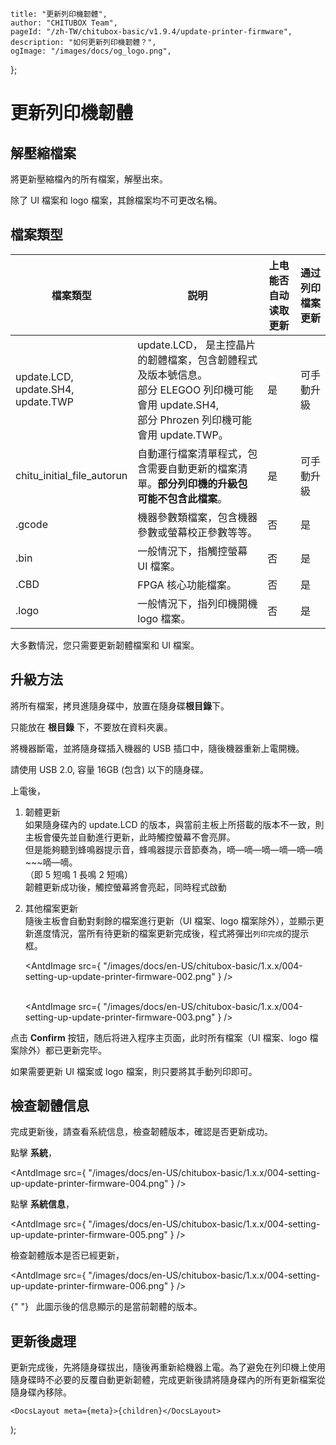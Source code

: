 
	title: "更新列印機韌體",
	author: "CHITUBOX Team",
	pageId: "/zh-TW/chitubox-basic/v1.9.4/update-printer-firmware",
	description: "如何更新列印機韌體？",
	ogImage: "/images/docs/og_logo.png",
};

# 更新列印機韌體

## 解壓縮檔案

將更新壓縮檔內的所有檔案，解壓出來。

<ImageContainer>
	<AntdImage
		src={
			"/images/docs/en-US/chitubox-basic/1.x.x/004-setting-up-update-printer-firmware-001.png"
		}
	/>
</ImageContainer>

<Admonition type="warning" title="警告">
	除了 UI 檔案和 logo 檔案，其餘檔案均不可更改名稱。
</Admonition>

## 檔案類型

| 檔案類型                                        | 説明                                                                                                                                                       | 上电能否自动读取更新 | 通过列印檔案更新 |
| ----------------------------------------------- | ---------------------------------------------------------------------------------------------------------------------------------------------------------- | -------------------- | ---------------- |
| update.LCD, <br /> update.SH4,<br /> update.TWP | update.LCD， 是主控晶片的韌體檔案，包含韌體程式及版本號信息。<br /> 部分 ELEGOO 列印機可能會用 update.SH4, <br /> 部分 Phrozen 列印機可能會用 update.TWP。 | 是                   | 可手動升級       |
| chitu_initial_file_autorun                      | 自動運行檔案清單程式，包含需要自動更新的檔案清單。**部分列印機的升級包可能不包含此檔案**。                                                                 | 是                   | 可手動升級       |
| .gcode                                          | 機器參數類檔案，包含機器參數或螢幕校正參數等等。                                                                                                           | 否                   | 是               |
| .bin                                            | 一般情況下，指觸控螢幕 UI 檔案。                                                                                                                           | 否                   | 是               |
| .CBD                                            | FPGA 核心功能檔案。                                                                                                                                        | 否                   | 是               |
| .logo                                           | 一般情況下，指列印機開機 logo 檔案。                                                                                                                       | 否                   | 是               |

<Admonition type="tip" title="提示">
	大多數情況，您只需要更新韌體檔案和 UI 檔案。
</Admonition>

## 升級方法

將所有檔案，拷貝進隨身碟中，放置在隨身碟**根目錄**下。

<Admonition type="warning" title="警告">
	只能放在 <b>根目錄</b> 下，不要放在資料夾裏。
</Admonition>

將機器斷電，並將隨身碟插入機器的 USB 插口中，隨後機器重新上電開機。

<Admonition type="note" title="注意">
	請使用 USB 2.0, 容量 16GB (包含) 以下的隨身碟。
</Admonition>

上電後，

1. 韌體更新 <br />
   如果隨身碟內的 update.LCD 的版本，與當前主板上所搭載的版本不一致，則主板會優先並自動進行更新，此時觸控螢幕不會亮屏。 <br />
   但是能夠聽到蜂鳴器提示音，蜂鳴器提示音節奏為，嘀—嘀—嘀—嘀—嘀—嘀~~~嘀—嘀。 <br />
   （即 5 短鳴 1 長鳴 2 短鳴） <br />
   韌體更新成功後，觸控螢幕將會亮起，同時程式啟動 <br />

1. 其他檔案更新 <br />
   隨後主板會自動對剩餘的檔案進行更新（UI 檔案、logo 檔案除外），並顯示更新進度情況，當所有待更新的檔案更新完成後，程式將彈出`列印完成`的提示框。

    <AntdImage
    	src={
    		"/images/docs/en-US/chitubox-basic/1.x.x/004-setting-up-update-printer-firmware-002.png"
    	}
    />
	<br /><br />

    <AntdImage
    	src={
    		"/images/docs/en-US/chitubox-basic/1.x.x/004-setting-up-update-printer-firmware-003.png"
    	}
    />

点击 **Confirm** 按钮，随后将进入程序主页面，此时所有檔案（UI 檔案、logo 檔案除外）都已更新完毕。

<Admonition type="note" title="注意">
	如果需要更新 UI 檔案或 logo 檔案，則只要將其手動列印即可。
</Admonition>

## 檢查韌體信息

完成更新後，請查看系統信息，檢查韌體版本，確認是否更新成功。

點擊 **系統**，

<AntdImage
	src={
		"/images/docs/en-US/chitubox-basic/1.x.x/004-setting-up-update-printer-firmware-004.png"
	}
/>

點擊 **系統信息**，

<AntdImage
	src={
		"/images/docs/en-US/chitubox-basic/1.x.x/004-setting-up-update-printer-firmware-005.png"
	}
/>

檢查韌體版本是否已經更新，

<AntdImage
	src={
		"/images/docs/en-US/chitubox-basic/1.x.x/004-setting-up-update-printer-firmware-006.png"
	}
/>

<p>
	<AntdImage
		src={
			"/images/docs/en-US/chitubox-basic/1.x.x/004-setting-up-update-printer-firmware-007.png"
		}
		style={{ width: 50 }}
	/>{" "}
	&nbsp; 此圖示後的信息顯示的是當前韌體的版本。
</p>

## 更新後處理

更新完成後，先將隨身碟拔出，隨後再重新給機器上電。為了避免在列印機上使用隨身碟時不必要的反覆自動更新韌體，完成更新後請將隨身碟內的所有更新檔案從隨身碟內移除。

	<DocsLayout meta={meta}>{children}</DocsLayout>
);
